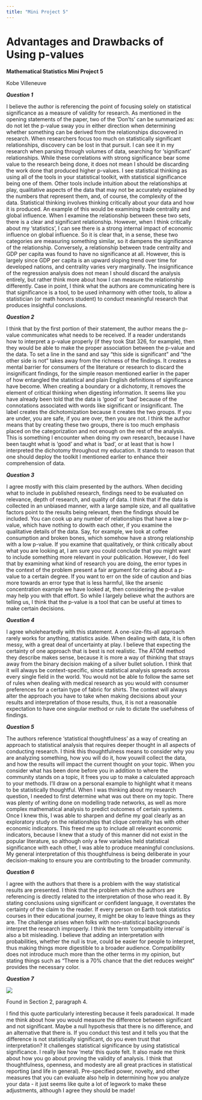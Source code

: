 ```yaml
---
title: "Mini Project 5"
---
```


# Advantages and Drawbacks of Using p-values

**Mathematical Statistics Mini Project 5**

Kobe Villeneuve

***Question 1***

I believe the author is referencing the point of focusing solely on statistical significance as a measure of validity for research. As mentioned in the opening statements of the paper, two of the ‘Don'ts’ can be summarized as: do not let the p-value sway you in either direction when determining whether something can be derived from the relationships discovered in research. When researchers focus too much on statistically significant relationships, discovery can be lost in that pursuit. I can see it in my research when parsing through volumes of data, searching for ‘significant’ relationships. While these correlations with strong significance bear some value to the research being done, it does not mean I should be discarding the work done that produced higher p-values. I see statistical thinking as using all of the tools in your statistical toolkit, with statistical significance being one of them. Other tools include intuition about the relationships at play, qualitative aspects of the data that may not be accurately explained by the numbers that represent them, and, of course, the complexity of the data. Statistical thinking involves thinking critically about your data and how it is produced. An example of this would be examining trade centrality and global influence. When I examine the relationship between these two sets, there is a clear and significant relationship. However, when I think critically about my ‘statistics’, I can see there is a strong internal impact of economic influence on global influence. So it is clear that, in a sense, these two categories are measuring something similar, so it dampens the significance of the relationship. Conversely, a relationship between trade centrality and GDP per capita was found to have no significance at all. However, this is largely since GDP per capita is an upward sloping trend over time for developed nations, and centrality varies very marginally. The insignificance of the regression analysis does not mean I should discard the analysis entirely, but rather think more about how I can measure the relationship differently. Case in point, I think what the authors are communicating here is that significance is a tool, to be used inharmony with other tools, to allow a statistician (or math honors student) to conduct meaningful research that produces insightful conclusions.

***Question 2***

I think that by the first portion of their statement, the author means the p-value communicates what needs to be received. If a reader understands how to interpret a p-value properly (if they took Stat 326, for example), then they would be able to make the proper association between the p-value and the data. To set a line in the sand and say “this side is significant” and “the other side is not” takes away from the richness of the findings. It creates a mental barrier for consumers of the literature or research to discard the insignificant findings, for the simple reason mentioned earlier in the paper of how entangled the statistical and plain English definitions of significance have become. When creating a boundary or a dichotomy, it removes the element of critical thinking when digesting information. It seems like you have already been told that the data is ‘good’ or ‘bad’ because of the connotations associated with words like significant or insignificant. The label creates the dichotomization because it creates the two groups. If you are under, you are safe, if you are over, then you are not. I think the author means that by creating these two groups, there is too much emphasis placed on the categorization and not enough on the rest of the analysis. This is something I encounter when doing my own research, because I have been taught what is ‘good’ and what is ‘bad’, or at least that is how I interpreted the dichotomy throughout my education. It stands to reason that one should deploy the toolkit I mentioned earlier to enhance their comprehension of data.

***Question 3***

I agree mostly with this claim presented by the authors. When deciding what to include in published research, findings need to be evaluated on relevance, depth of research, and quality of data. I think that if the data is collected in an unbiased manner, with a large sample size, and all qualitative factors point to the results being relevant, then the findings should be included. You can cook up any number of relationships that have a low p-value, which have nothing to dowith each other, if you examine the qualitative details of the data. Say, for example, we look at coffee consumption and broken bones, which somehow have a strong relationship with a low p-value. If you examine that qualitatively, or think critically about what you are looking at, I am sure you could conclude that you might want to include something more relevant in your publication. However, I do feel that by examining what kind of research you are doing, the error types in the context of the problem present a fair argument for caring about a p-value to a certain degree. If you want to err on the side of caution and bias more towards an error type that is less harmful, like the arsenic concentration example we have looked at, then considering the p-value may help you with that effort. So while I largely believe what the authors are telling us, I think that the p-value is a tool that can be useful at times to make certain decisions.

***Question 4***

I agree wholeheartedly with this statement. A one-size-fits-all approach rarely works for anything, statistics aside. When dealing with data, it is often messy, with a great deal of uncertainty at play. I believe that expecting the certainty of one approach that is best is not realistic. The ATOM method they describe makes sense, because it is more a way of thinking that strays away from the binary decision making of a silver bullet solution. I think that it will always be context-specific, since statistical analysis spreads across every single field in the world. You would not be able to follow the same set of rules when dealing with medical research as you would with consumer preferences for a certain type of fabric for shirts. The context will always alter the approach you have to take when making decisions about your results and interpretation of those results, thus, it is not a reasonable expectation to have one singular method or rule to dictate the usefulness of findings.

***Question 5***

The authors reference ‘statistical thoughtfulness’ as a way of creating an approach to statistical analysis that requires deeper thought in all aspects of conducting research. I think this thoughtfulness means to consider why you are analyzing something, how you will do it, how youwill collect the data, and how the results will impact the current thought on your topic. When you consider what has been done before you in addition to where the community stands on a topic, it frees you up to make a calculated approach to your methods. I’ll draw on a personal example to highlight what it means to be statistically thoughtful. When I was thinking about my research question, I needed to first determine what was out there on my topic. There was plenty of writing done on modelling trade networks, as well as more complex mathematical analysis to predict outcomes of certain systems. Once I knew this, I was able to sharpen and define my goal clearly as an exploratory study on the relationships that clique centrality has with other economic indicators. This freed me up to include all relevant economic indicators, because I knew that a study of this manner did not exist in the popular literature, so although only a few variables held statistical significance with each other, I was able to produce meaningful conclusions. My general interpretation of this thoughtfulness is being deliberate in your decision-making to ensure you are contributing to the broader community.

***Question 6***

I agree with the authors that there is a problem with the way statistical results are presented. I think that the problem which the authors are referencing is directly related to the interpretation of those who read it. By stating conclusions using significant or confident language, it overstates the certainty of the claim to the reader. If every person on Earth took statistics courses in their educational journey, it might be okay to leave things as they are. The challenge arises when folks with non-statistical backgrounds interpret the research improperly. I think the term ‘compatibility interval’ is also a bit misleading. I believe that adding an interpretation with probabilities, whether the null is true, could be easier for people to interpret, thus making things more digestible to a broader audience. Compatibility does not introduce much more than the other terms in my opinion, but stating things such as “There is a 70% chance that the diet reduces weight” provides the necessary color.

***Question 7***

![](https://lh7-rt.googleusercontent.com/docsz/AD_4nXfeEoU50aTKczqI6KJqTot8KxxVH6lwBQEaAn9mriRa2AOSrENKlTEtQ1Xnsf3IkBqZrvx27Q8aq6qI4i2IC--TYkNjBwKbC9cJxhqIE8YlGyIP953ICGcsAYxCIHNEVJKhx7cD?key=Mwdw_eGw9IDNXDYpHwgrEKDl)

Found in Section 2, paragraph 4.

I find this quote particularly interesting because it feels paradoxical. It made me think about how you would measure the difference between significant and not significant. Maybe a null hypothesis that there is no difference, and an alternative that there is. If you conduct this test and it tells you that the difference is not statistically significant, do you even trust that interpretation? It challenges statistical significance by using statistical significance. I really like how ‘meta’ this quote felt. It also made me think about how you go about proving the validity of analysis. I think that thoughtfulness, openness, and modesty are all great practices in statistical reporting (and life in general). Pre-specified power, novelty, and other measures that you can evaluate also help in determining how you analyze your data - it just seems like quite a lot of legwork to make these adjustments, although I agree they should be made!
